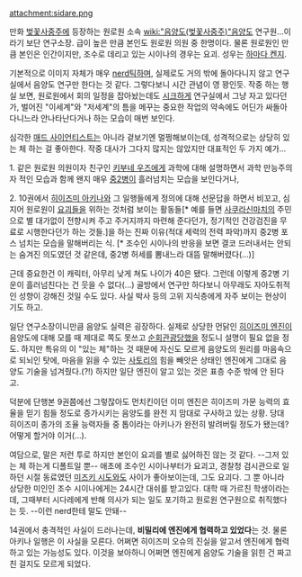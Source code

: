 attachment:sidare.png

만화 [[벚꽃사중주]]에 등장하는 원로원 소속 [[wiki:"음양도(벚꽃사중주)"음양도]] 연구원...이라기 보단 연구소장. 급이 높은 만큼 본인도 원로원 의원 중 한명이다. 물론 원로원인 만큼 본인은 인간이지만, 조수로 데리고 있는 시이나의 경우는 요괴. 성우는 [[하마다 켄지]].

기본적으로 이미지 자체가 매우 [[nerd]]틱하며, 실제로도 거의 밖에 돌아다니지 않고 연구실에서 음양도 연구만 한다는 것 같다. 그렇다보니 시간 관념이 영 꽝인듯. 작중 하는 행실 보면, 원로원에서 회의 일정을 잡아놨는데도 [[시크]]하게 연구실에서 그냥 자고 있다던가, 벌어진 "이세계"와 "저세계"의 틈을 메꾸는 중요한 작업의 약속에도 어딘가 싸돌아다니느라 안나타난다거나 하는 모습이 매번 보인다. 

심각한 [[매드 사이언티스트]]는 아니라 겉보기엔 멀쩡해보이는데, 성격적으로는 상당히 있는 체 하는 걸 좋아한다. 작중 대사가 그다지 많지는 않았지만 대표적인 두 가지 예가...

1. 같은 원로원 의원이자 친구인 [[키부네 우즈]]에게 과학에 대해 설명하면서 과학 만능주의자 적인 모습과 함께 왠지 매우 [[중2병]]이 흘러넘치는 모습을 보인다거나, 

2. 10권에서 [[히이즈미 아키나]]와 그 일행들에게 정의에 대해 선문답을 하면서 비꼬고, 심지어 원로원이 [[요괴]]들을 위하는 것처럼 보이는 활동들[* 예를 들면 [[사쿠라신마치]]의 주민으로 별 대가없이 전향시켜 주고 주거지까지 마련해 준다던가, 정기적인 건강검진을 무료로 시행한다던가 하는 것들.]을 하는 진짜 이유(적대 세력의 전력 파악)까지 중2병 포스 넘치는 모습을 말해버리는 식. [* 조수인 시이나의 반응을 보면 결코 드러내서는 안되는 숨겨진 의도였던 것 같은데, 중2병 허세를 뽐내느라 대뜸 말해버렸다(...)]

근데 중요한건 이 캐릭터, 아무리 낮게 쳐도 나이가 40은 됐다. 그런데 이렇게 중2병 기운이 흘러넘친다는 건 웃을 수 없다(...) 골방에서 연구만 하다보니 아무래도 자아도취적인 성향이 강해진 것일 수도 있다. 사실 박사 등의 고위 지식층에게 자주 보이는 현상이기도 하고.

일단 연구소장이니만큼 음양도 실력은 굉장하다. 실제로 상당한 먼닭인 [[히이즈미 엔진]]이 음양도에 대해 모를 때 제대로 쪽도 못쓰고 [[순회관광]]당했을 정도니 설명이 필요 없을 정도. 하지만 특유의 이 "있는 체"하는 것 때문에 자신도 모르게 음양도의 원리를 마음속으로 되뇌인 탓에, 마음을 읽을 수 있는 [[사토리]]의 힘을 빼앗은 상태인 엔진에게 그대로 음양도 기술을 넘겨줬다.(?!) 하지만 일단 엔진이 알고 있는 것은 표층 수준 밖에 안 된다고.

덕분에 단행본 9권쯤에선 그렇잖아도 먼치킨이던 이미 엔진은 히이즈미 가문 능력의 효율을 믿기 힘들 정도로 증가시키는 음양도를 완전 지 맘대로 구사하고 있는 상황. 당대 히이즈미 종가의 조율 능력자들 중 톱이라는 아키나가 완전히 발려버릴 정도가 됐는데? 어떻게 할거야 이거(…).

여담으로, 말은 저런 투로 하지만 본인이 요괴를 별로 싫어하진 않는 것 같다. --그저 있는 체 하는게 디폴트일 뿐-- 애초에 조수인 시이나부터가 요괴고, 경찰청 검시관으로 일하던 시절 동료였던 [[미즈키 시도]]와도 사이가 좋아보이는데, 그도 요괴다. 그 뿐 아니라 상당한 미인인 조수 시이나에게는 24시간 대쉬를 받고있다. 대학 때 가르친 학생이라는데, 그때부터 시다레에게 반해 의사가 되는 일도 포기하고 원로원 연구원으로 취직했다는 듯. --이런 nerd한테 말도 안돼--

14권에서 충격적인 사실이 드러나는데, '''비밀리에 엔진에게 협력하고 있었다'''는 것. 물론 아키나 일행은 이 사실을 모른다. 어쩌면 히이즈미 오슈의 진실을 알고서 엔진에게 협력하고 있는 가능성도 있다. 이것을 보아하니 어쩌면 엔진에게 음양도 기술을 읽힌 건 짜고 친 걸지도 모르게 되었다.
